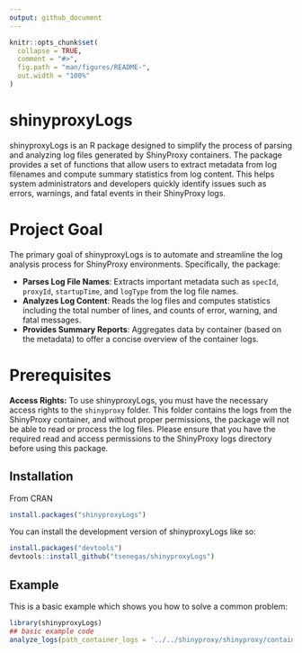 ```yaml
---
output: github_document
---
```


<!-- README.md is generated from README.Rmd. Please edit that file -->

```r
knitr::opts_chunk$set(
  collapse = TRUE,
  comment = "#>",
  fig.path = "man/figures/README-",
  out.width = "100%"
)
```

# shinyproxyLogs

<!-- badges: start -->
<!-- badges: end -->

shinyproxyLogs is an R package designed to simplify the process of parsing and analyzing log files generated by ShinyProxy containers. The package provides a set of functions that allow users to extract metadata from log filenames and compute summary statistics from log content. This helps system administrators and developers quickly identify issues such as errors, warnings, and fatal events in their ShinyProxy logs.

# Project Goal

The primary goal of shinyproxyLogs is to automate and streamline the log analysis process for ShinyProxy environments. Specifically, the package:

- **Parses Log File Names**: Extracts important metadata such as `specId`, `proxyId`, `startupTime`, and `logType` from the log file names.
- **Analyzes Log Content**: Reads the log files and computes statistics including the total number of lines, and counts of error, warning, and fatal messages.
- **Provides Summary Reports**: Aggregates data by container (based on the metadata) to offer a concise overview of the container logs.

# Prerequisites

**Access Rights:**
To use shinyproxyLogs, you must have the necessary access rights to the `shinyproxy` folder. This folder contains the logs from the ShinyProxy container, and without proper permissions, the package will not be able to read or process the log files. Please ensure that you have the required read and access permissions to the ShinyProxy logs directory before using this package.

## Installation

From CRAN

``` r
install.packages("shinyproxyLogs")
```

You can install the development version of shinyproxyLogs like so:


``` r
install.packages("devtools")
devtools::install_github("tsenegas/shinyproxyLogs")
```

## Example

This is a basic example which shows you how to solve a common problem:

```r
library(shinyproxyLogs)
## basic example code
analyze_logs(path_container_logs = '../../shinyproxy/shinyproxy/container-logs/logs/')
```

